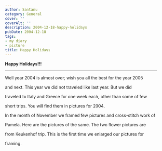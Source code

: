 ```yaml
---
author: Santanu
category: General
cover: ''
coverAlt: ''
description: 2004-12-18-happy-holidays
pubDate: 2004-12-18
tags:
- my diary
- picture
title: Happy Holidays
---
```


**Happy Holidays!!!**

---------------------



Well year 2004 is almost over; wish you all the best for the year 2005

and next. This year we did not traveled like last year. But we did

traveled to Italy and Greece for one week each, other than some of few

short trips. You will find them in pictures for 2004.



In the month of November we framed few pictures and cross-stitch work of

Pamela. Here are the pictures of the same. The two flower pictures are

from Keukenhof trip. This is the first time we enlarged our pictures for

framing.